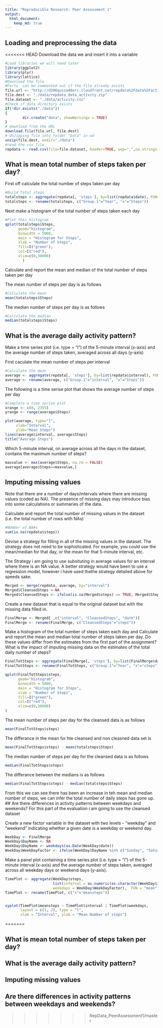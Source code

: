 ```yaml
---
title: "Reproducible Research: Peer Assessment 1"
output: 
  html_document:
    keep_md: true
---
```

  

## Loading and preprocessing the data

<<<<<<< HEAD
Download the data we and insert it into a variable
```r
#Load libraries we will need later
library(ggplot2)
library(plyr)
library(lattice)
#Download the file
#Parts  can be commented out if the file already exists 
file.url <- "http://d396qusza40orc.cloudfront.net/repdata%2Fdata%2Factivity.zip"
file.dest <- "./data/repdata_data_activity.zip"
file.dataset <- "./data/activity.csv"
#Check if data directory exists
if(!dir.exists("./data")) 
{
        dir.create("data", showWarnings = TRUE)
}
# download from the URL
download.file(file.url, file.dest)
# Unzipping file into folder "Data" in wd
unzip(file.dest, exdir="./data")
#read the csv file
repdata <- read.csv(file=file.dataset, header=TRUE, sep=",",na.strings = "NA"  )
```
## What is mean total number of steps taken per day?

First off calculate the total number of steps taken per day
```r
#Build Total steps
totalsteps <- aggregate(repdata[, 'steps'], by=list(repdata$date), FUN=sum, na.rm=TRUE)
totalsteps <- rename(totalsteps, c("Group.1"="Year", "x"="Steps"))
```
Next make a histogram of the total number of steps taken each day  
```r
#Plot thei histogram
qplot(totalsteps$Steps, 
      geom="histogram",
      binwidth = 5000,  
      main = "Histogram for Steps", 
      xlab = "Number of Steps",  
      fill=I("green"), 
      col=I("red"),
      xlim=c(0,30000)
        )
```   
  
Calculate and report the mean and median of the total number of steps taken per day

The mean number of steps per day is as follows
```r
#Calculate the mean
mean(totalsteps$Steps)
```
The median number of steps per day is as follows
```r
#Calculate the median
median(totalsteps$Steps)
```
## What is the average daily activity pattern?
Make a time series plot (i.e. type = "l") of the 5-minute interval (x-axis) and the average number of steps taken, averaged across all days (y-axis)

First caculate the mean number of steps per interval
```r
#Calculate the mean
average <- aggregate(repdata[, 'steps'], by=list(repdata$interval), FUN=mean, na.rm=TRUE)
average <- rename(average, c("Group.1"="interval", "x"="Steps"))
```
The following is a time serise plot that shows the average number of steps per day
```r
#Complete a time serise plot
xrange <- c(0, 2355)
yrange <- range(average$Steps) 

plot(average, type="l", 
     xlab="Interval",
     ylab="Mean Steps")
lines(average$interval, average$Steps)
title("Average Steps")
```

Which 5-minute interval, on average across all the days in the dataset, contains the maximum number of steps?
```r
maxvalue <- max(average$Steps, na.rm = FALSE)
average[average$Steps==maxvalue,]
```

## Imputing missing values
Note that there are a number of days/intervals where there are missing values (coded as NA). The presence of missing days may introduce bias into some calculations or summaries of the data.

Calculate and report the total number of missing values in the dataset (i.e. the total number of rows with NAs)
```r
#NUmber of NA#s
sum(is.na(repdata$steps))
```

Devise a strategy for filling in all of the missing values in the dataset. The strategy does not need to be sophisticated. For example, you could use the mean/median for that day, or the mean for that 5-minute interval, etc.

The Strategy i am going to use subsituting in average values for an interval where there is an NA value. A better strategy would have been to use a regression model, however i have used thethe strategy detailed above for speeds sake.
```r
Merged <- merge(repdata, average, by="interval")
Merged$CleansedSteps <-NA
Merged$CleansedSteps <- ifelse(is.na(Merged$steps) == TRUE, Merged$Steps, Merged$steps) 
```
Create a new dataset that is equal to the original dataset but with the missing data filled in.
```r
FinalMerge <- Merged[ ,c("interval", "CleansedSteps", "date")]
FinalMerge <- rename(FinalMerge, c("CleansedSteps"="steps"))
```
Make a histogram of the total number of steps taken each day and Calculate and report the mean and median total number of steps taken per day. Do these values differ from the estimates from the first part of the assignment? What is the impact of imputing missing data on the estimates of the total daily number of steps?

```r
FinalTotSteps <- aggregate(FinalMerge[, 'steps'], by=list(FinalMerge$date), FUN=sum, na.rm=TRUE)
FinalTotSteps <- rename(FinalTotSteps, c("Group.1"="Year", "x"="steps"))

qplot(FinalTotSteps$steps, 
      geom="histogram",
      binwidth = 5000,  
      main = "Histogram for Steps", 
      xlab = "Number of Steps",  
      fill=I("green"), 
      col=I("red"),
      xlim=c(0,30000)
)
```

The mean number of steps per day for the cleansed data is as follows
```r
mean(FinalTotSteps$steps)
```
The differance in the mean for hte cleansed and non cleasned data set is 
```r
mean(FinalTotSteps$steps) - mean(totalsteps$Steps)
```
The median number of steps per day for the cleansed data is as follows
```r
median(FinalTotSteps$steps)
```
The differance between the medians is as follows
```r
median(FinalTotSteps$steps) - median(totalsteps$Steps)
```
From this we can see there has been an increase in teh mean and median number of steps, we can infer the total number of daily steps has gone up.
## Are there differences in activity patterns between weekdays and weekends?
For this part of the evaluation i am going to use the cleansed dataset

Create a new factor variable in the dataset with two levels - "weekday" and "weekend" indicating whether a given date is a weekday or weekend day.
```r
WeekDay <- FinalMerge 
WeekDay$DayName <- NA 
WeekDay$DayName <- weekdays(as.Date(WeekDay$date))
WeekDay$WeekDayFactor <- ifelse(WeekDay$DayName %in% c("Sunday", "Saturday"), "Weekend", "Weekday") 
```
Make a panel plot containing a time series plot (i.e. type = "l") of the 5-minute interval (x-axis) and the average number of steps taken, averaged across all weekday days or weekend days (y-axis).
```r
TimePlot <- aggregate(WeekDay$steps,
                      list(interval = as.numeric(as.character(WeekDay$interval)), 
                      weekdays = WeekDay$WeekDayFactor),  FUN = "mean")
TimePlot <- rename(TimePlot, c("x"="meansteps"))


xyplot(TimePlot$meansteps ~ TimePlot$interval | TimePlot$weekdays, 
       layout = c(1, 2), type = "l", 
       xlab = "Interval", ylab = "Mean Number of steps")
```
=======


## What is mean total number of steps taken per day?



## What is the average daily activity pattern?



## Imputing missing values



## Are there differences in activity patterns between weekdays and weekends?
>>>>>>> RepData_PeerAssessment1/master
